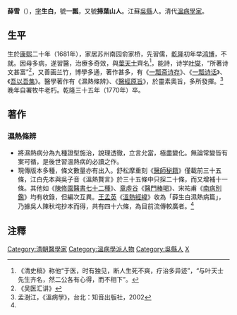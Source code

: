 '''薛雪'''（{{bd|1681年||1770年||catIdx=X}}），[[表字|字]]'''生白'''，號'''一瓢'''，又號'''掃葉山人'''。江蘇[[吳縣|吳縣]]人。清代[[溫病學家|溫病學家]]。

== 生平 ==
生於[[康熙|康熙]]二十年（1681年），家居苏州南园俞家桥，先習儒，[[乾隆|乾隆]]初年举[[鸿博|鸿博]]，不就。因母多病，遂習醫，治療多奇效，與[[葉天士|葉天士]]齊名<ref>《清史稿》称他“于医，时有独见，断人生死不爽，疗治多异迹”，“与叶天士先生齐名，然二公各有心得，而不相下”。</ref>，能詩，诗学[[叶燮|叶燮]]，“所著诗文甚富”<ref>《吴医汇讲》</ref>，又善画兰竹，博學多通，著作甚多，有《[[一瓢斋诗存|一瓢斋诗存]]》、《[[一瓢诗话|一瓢诗话]]》、《[[吾以吾集|吾以吾集]]》。醫學著作有《濕熱條辨》、《[[醫經原旨|醫經原旨]]》，於靈素奧旨，多所發揮。<ref name="承啟版溫病學">孟澍江，《溫病學》，台北：知音出版社，2002 </ref>
晚年自署牧牛老朽。乾隆三十五年（1770年）卒。

== 著作 ==
=== 濕熱條辨 ===
{{wikisource|濕熱條辨}}
*將濕熱病分為九種證型施治，說理透徹，立言允當，極盡變化。無論常變皆有案可循，是後世習溫熱病的必讀之作。
*現傳版本多種，條文數量亦有出入。舒松摩重刻《[[醫師秘籍|醫師秘籍]]》僅載前三十五條，江白先本與吳子音《溫熱贅言》於三十五條中只採二十條，而又增補十一條。其他如《[[陳修園醫書七十二種|陳修園醫書七十二種]]》、[[章虛谷|章虛谷]]《[[醫門棒喝|醫門棒喝]]》、宋祐甫《[[南病別鑑|南病別鑑]]》均有收錄，但編次互異。[[王孟英|王孟英]]《[[溫熱經緯|溫熱經緯]]》收為「薛生白濕熱病篇」，乃據吳人陳秋垞抄本而得，共有四十六條，為目前流傳較廣者。<ref name="承啟版溫病學"/>

==注釋==
<div class="references-small">
<references />
</div>
{{DEFAULTSORT:X薛}}
[[Category:清朝醫學家|Category:清朝醫學家]]
[[Category:溫病學派人物|Category:溫病學派人物]]
[[Category:吳縣人|Category:吳縣人]]
[[Category:薛姓|X]]
